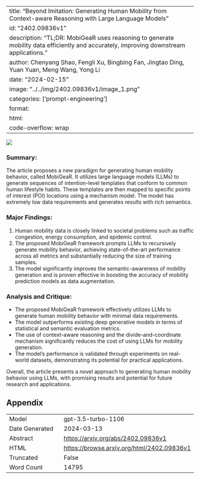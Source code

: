 
---
title: "Beyond Imitation: Generating Human Mobility from Context-aware Reasoning with Large Language Models"
id: "2402.09836v1"
description: "TL;DR: MobiGeaR uses reasoning to generate mobility data efficiently and accurately, improving downstream applications."
author: Chenyang Shao, Fengli Xu, Bingbing Fan, Jingtao Ding, Yuan Yuan, Meng Wang, Yong Li
date: "2024-02-15"
image: "../../img/2402.09836v1/image_1.png"
categories: ['prompt-engineering']
format:
  html:
    code-overflow: wrap
---

![](../../img/2402.09836v1/image_1.png)

### Summary:
The article proposes a new paradigm for generating human mobility behavior, called MobiGeaR. It utilizes large language models (LLMs) to generate sequences of intention-level templates that conform to common human lifestyle habits. These templates are then mapped to specific points of interest (POI) locations using a mechanism model. The model has extremely low data requirements and generates results with rich semantics.

### Major Findings:
1. Human mobility data is closely linked to societal problems such as traffic congestion, energy consumption, and epidemic control.
2. The proposed MobiGeaR framework prompts LLMs to recursively generate mobility behavior, achieving state-of-the-art performance across all metrics and substantially reducing the size of training samples.
3. The model significantly improves the semantic-awareness of mobility generation and is proven effective in boosting the accuracy of mobility prediction models as data augmentation.

### Analysis and Critique:
- The proposed MobiGeaR framework effectively utilizes LLMs to generate human mobility behavior with minimal data requirements.
- The model outperforms existing deep generative models in terms of statistical and semantic evaluation metrics.
- The use of context-aware reasoning and the divide-and-coordinate mechanism significantly reduces the cost of using LLMs for mobility generation.
- The model's performance is validated through experiments on real-world datasets, demonstrating its potential for practical applications.

Overall, the article presents a novel approach to generating human mobility behavior using LLMs, with promising results and potential for future research and applications.

## Appendix

|          |          |
|----------|----------|
| Model     | gpt-3.5-turbo-1106       |
| Date Generated     | 2024-03-13       |
| Abstract | [https://arxiv.org/abs/2402.09836v1](https://arxiv.org/abs/2402.09836v1)        |
| HTML     | [https://browse.arxiv.org/html/2402.09836v1](https://browse.arxiv.org/html/2402.09836v1)       |
| Truncated       | False       |
| Word Count       | 14795       |